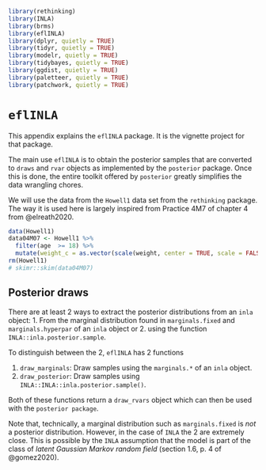 ```r
library(rethinking)
library(INLA)
library(brms)
library(eflINLA)
library(dplyr, quietly = TRUE)
library(tidyr, quietly = TRUE)
library(modelr, quietly = TRUE)
library(tidybayes, quietly = TRUE)
library(ggdist, quietly = TRUE)
library(paletteer, quietly = TRUE)
library(patchwork, quietly = TRUE)
```



# `eflINLA` {-#eflINLA}

This appendix explains the `eflINLA` package.  It is the vignette project
for that package.

The main use `eflINLA` is to obtain the posterior samples that are converted
to `draws` and `rvar` objects as implemented by the `posterior` package. Once
this is done, the entire toolkit offered by `posterior` greatly simplifies the
data wrangling chores.

We will use the data from the `Howell1` data set from the `rethinking` package.
The way it is used here is largely inspired from Practice 4M7 of chapter 4 from
@elreath2020.

```r
data(Howell1)
data04M07 <- Howell1 %>%
  filter(age  >= 18) %>%
  mutate(weight_c = as.vector(scale(weight, center = TRUE, scale = FALSE)))
rm(Howell1)
# skimr::skim(data04M07)
```

## Posterior draws {#eflINLA-posterior}

There are at least 2 ways to extract the posterior distributions from an `inla`
object:
1. From the marginal distribution found in `marginals.fixed` and `marginals.hyperpar`
of an `inla` object or
2. using the function `INLA::inla.posterior.sample`.

To distinguish between the 2, `eflINLA` has 2 functions

1. `draw_marginals`: Draw samples using the `marginals.*` of an `inla` object.
2. `draw_posterior`: Draw samples using `INLA::INLA::inla.posterior.sample()`.

Both of these functions return a `draw_rvars` object which can then be used 
with the `posterior package`.

Note that, technically, a marginal distribution such as `marginals.fixed` is *not* a posterior
distribution.  However, in the case of `INLA` the 2 are extremely close. This is
possible by the `INLA` assumption that the model is part of the class of 
*latent Gaussian Markov random field* (section 1.6, p. 4 of @gomez2020).

